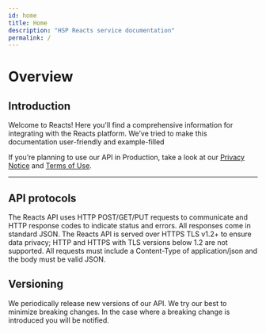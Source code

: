 ```yaml
---
id: home
title: Home
description: "HSP Reacts service documentation"
permalink: /
---
```


# Overview

## Introduction

Welcome to Reacts! Here you'll find a comprehensive information for integrating with the Reacts platform. We’ve tried to make this documentation user-friendly and example-filled

If you’re planning to use our API in Production, take a look at our [Privacy Notice](https://reacts.com/en/legal/privacy#openInNewTab) and [Terms of Use](https://reacts.com/en/legal/terms-and-conditions#openInNewTab).

---

## API protocols
The Reacts API uses HTTP POST/GET/PUT requests to communicate and HTTP response codes to indicate status and errors. All responses come in standard JSON. The Reacts API is served over HTTPS TLS v1.2+ to ensure data privacy; HTTP and HTTPS with TLS versions below 1.2 are not supported. All requests must include a Content-Type of application/json and the body must be valid JSON.

## Versioning

We periodically release new versions of our API. We try our best to minimize breaking changes. In the case where a breaking change is introduced you will be notified.

